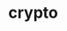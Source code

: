 # crypto


<ul className="grid grid-cols-1 md:grid-cols-2 lg:grid-cols-3 xl:grid-cols-4 gap-4 -ml-6">

<ReferenceCard
        title="defi"
        description="This command will retrieve a chart or table of the top DeFi protocols by market capitalization"
        url="/bot/reference/discord/crypto/defi/chart"
    />
<ReferenceCard
    title="bigprints"
    description="This command allows the user to retrieve the last 15 large prints for a given cryptocurrency pair. The command..."
    url="/bot/reference/discord/crypto/bigprints"
/>
<ReferenceCard
    title="bio"
    description="This command allows the user to retrieve fundamental information about a crypto, such as its current price,..."
    url="/bot/reference/discord/crypto/bio"
/>
<ReferenceCard
    title="compfees"
    description="This command allows users to retrieve the Protocol fees over time for the given project."
    url="/bot/reference/discord/crypto/compfees"
/>
<ReferenceCard
    title="fees"
    description="This will provide the user with the fee rate of the top crypto protocols on a specified date, allowing the user..."
    url="/bot/reference/discord/crypto/fees"
/>
<ReferenceCard
    title="ir"
    description="This command allows the user to retrieve the issuance rate of the top crypto protocols. The issuance rate is the..."
    url="/bot/reference/discord/crypto/ir"
/>
<ReferenceCard
    title="prints"
    description="This command allows the user to retrieve the Last 15 Crypto Prints over the last 24 hours for the specified coin...."
    url="/bot/reference/discord/crypto/prints"
/>
<ReferenceCard
    title="top"
    description="This command will retrieve the top cryptocurrencies, ranked by market capitalization, allowing the user to..."
    url="/bot/reference/discord/crypto/top"
/>
<ReferenceCard
    title="tvl"
    description="This command allows users to retrieve historical TVL (Total Value Locked) data for any given protocol. It..."
    url="/bot/reference/discord/crypto/tvl"
/>
</ul>
